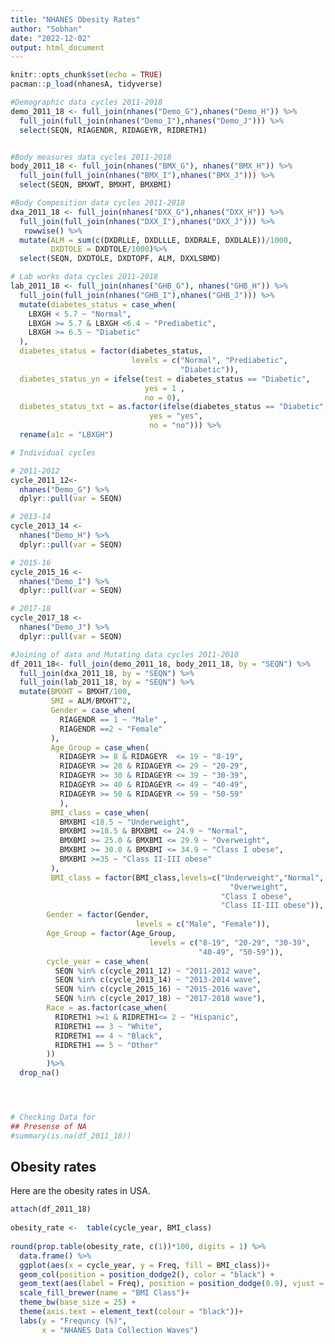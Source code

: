 ```yaml
---
title: "NHANES Obesity Rates"
author: "Sobhan"
date: "2022-12-02"
output: html_document
---
```


```r
knitr::opts_chunk$set(echo = TRUE)
pacman::p_load(nhanesA, tidyverse)


```


```r
#Demographic data cycles 2011-2018
demo_2011_18 <- full_join(nhanes("Demo_G"),nhanes("Demo_H")) %>% 
  full_join(full_join(nhanes("Demo_I"),nhanes("Demo_J"))) %>% 
  select(SEQN, RIAGENDR, RIDAGEYR, RIDRETH1) 


#Body measures data cycles 2011-2018
body_2011_18 <- full_join(nhanes("BMX_G"), nhanes("BMX_H")) %>% 
  full_join(full_join(nhanes("BMX_I"),nhanes("BMX_J"))) %>% 
  select(SEQN, BMXWT, BMXHT, BMXBMI)

#Body Composition data cycles 2011-2018
dxa_2011_18 <- full_join(nhanes("DXX_G"),nhanes("DXX_H")) %>% 
  full_join(full_join(nhanes("DXX_I"),nhanes("DXX_J"))) %>% 
   rowwise() %>% 
  mutate(ALM = sum(c(DXDRLLE, DXDLLLE, DXDRALE, DXDLALE))/1000, 
         DXDTOLE = DXDTOLE/1000)%>% 
  select(SEQN, DXDTOLE, DXDTOPF, ALM, DXXLSBMD) 

# Lab works data cycles 2011-2018
lab_2011_18 <- full_join(nhanes("GHB_G"), nhanes("GHB_H")) %>% 
  full_join(full_join(nhanes("GHB_I"),nhanes("GHB_J"))) %>%
  mutate(diabetes_status = case_when(
    LBXGH < 5.7 ~ "Normal",
    LBXGH >= 5.7 & LBXGH <6.4 ~ "Prediabetic", 
    LBXGH >= 6.5 ~ "Diabetic"
  ), 
  diabetes_status = factor(diabetes_status, 
                           levels = c("Normal", "Prediabetic",
                                      "Diabetic")), 
  diabetes_status_yn = ifelse(test = diabetes_status == "Diabetic",
                              yes = 1 ,
                              no = 0),
  diabetes_status_txt = as.factor(ifelse(diabetes_status == "Diabetic", 
                               yes = "yes", 
                               no = "no"))) %>% 
  rename(a1c = "LBXGH")

# Individual cycles 

# 2011-2012
cycle_2011_12<- 
  nhanes("Demo_G") %>%
  dplyr::pull(var = SEQN)

# 2013-14
cycle_2013_14 <-
  nhanes("Demo_H") %>% 
  dplyr::pull(var = SEQN)

# 2015-16
cycle_2015_16 <- 
  nhanes("Demo_I") %>% 
  dplyr::pull(var = SEQN)

# 2017-18
cycle_2017_18 <- 
  nhanes("Demo_J") %>% 
  dplyr::pull(var = SEQN)

#Joining of data and Mutating data cycles 2011-2018
df_2011_18<- full_join(demo_2011_18, body_2011_18, by = "SEQN") %>% 
  full_join(dxa_2011_18, by = "SEQN") %>% 
  full_join(lab_2011_18, by = "SEQN") %>% 
  mutate(BMXHT = BMXHT/100, 
         SMI = ALM/BMXHT^2, 
         Gender = case_when(
           RIAGENDR == 1 ~ "Male" ,
           RIAGENDR ==2 ~ "Female"
         ), 
         Age_Group = case_when(
           RIDAGEYR >= 8 & RIDAGEYR  <= 19 ~ "8-19", 
           RIDAGEYR >= 20 & RIDAGEYR <= 29 ~ "20-29",
           RIDAGEYR >= 30 & RIDAGEYR <= 39 ~ "30-39", 
           RIDAGEYR >= 40 & RIDAGEYR <= 49 ~ "40-49", 
           RIDAGEYR >= 50 & RIDAGEYR <= 59 ~ "50-59" 
           ), 
         BMI_class = case_when(
           BMXBMI <18.5 ~ "Underweight", 
           BMXBMI >=18.5 & BMXBMI <= 24.9 ~ "Normal", 
           BMXBMI >= 25.0 & BMXBMI <= 29.9 ~ "Overweight", 
           BMXBMI >= 30.0 & BMXBMI <= 34.9 ~ "Class I obese",
           BMXBMI >=35 ~ "Class II-III obese" 
         ), 
         BMI_class = factor(BMI_class,levels=c("Underweight","Normal",
                                                 "Overweight", 
                                               "Class I obese",
                                               "Class II-III obese")), 
        Gender = factor(Gender, 
                            levels = c("Male", "Female")),
        Age_Group = factor(Age_Group,
                               levels = c("8-19", "20-29", "30-39",
                                          "40-49", "50-59")),
        cycle_year = case_when(
          SEQN %in% c(cycle_2011_12) ~ "2011-2012 wave", 
          SEQN %in% c(cycle_2013_14) ~ "2013-2014 wave", 
          SEQN %in% c(cycle_2015_16) ~ "2015-2016 wave", 
          SEQN %in% c(cycle_2017_18) ~ "2017-2018 wave"), 
        Race = as.factor(case_when(
          RIDRETH1 >=1 & RIDRETH1<= 2 ~ "Hispanic", 
          RIDRETH1 == 3 ~ "White", 
          RIDRETH1 == 4 ~ "Black",
          RIDRETH1 == 5 ~ "Other"
        ))
        )%>% 
  drop_na() 




# Checking Data for 
## Presense of NA
#summary(is.na(df_2011_18))


```


## Obesity rates

Here are the obesity rates in USA.

```r
attach(df_2011_18)
 
obesity_rate <-  table(cycle_year, BMI_class)
  
round(prop.table(obesity_rate, c(1))*100, digits = 1) %>% 
  data.frame() %>%
  ggplot(aes(x = cycle_year, y = Freq, fill = BMI_class))+ 
  geom_col(position = position_dodge2(), color = "black") + 
  geom_text(aes(label = Freq), position = position_dodge(0.9), vjust = -1, size = 5)+ 
  scale_fill_brewer(name = "BMI Class")+ 
  theme_bw(base_size = 25) + 
  theme(axis.text = element_text(colour = "black"))+  
  labs(y = "Frequncy (%)", 
       x = "NHANES Data Collection Waves")
  


```
